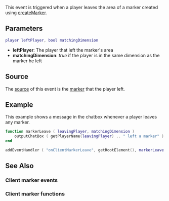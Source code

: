 
{{Client event}}
This event is triggered when a player leaves the area of a marker created using [[/createMarker.md|createMarker]].

==Parameters==
<syntaxhighlight lang="lua">
player leftPlayer, bool matchingDimension
</syntaxhighlight> 

*'''leftPlayer''': The player that left the marker's area
*'''matchingDimension''': ''true'' if the player is in the same dimension as the marker he left

==Source==
The [[/event_system#Event_source.md|source]] of this event is the [[/marker.md|marker]] that the player left.

==Example== 
This example shows a message in the chatbox whenever a player leaves any marker.
<syntaxhighlight lang="lua">
function markerLeave ( leavingPlayer, matchingDimension )
    outputChatBox ( getPlayerName(leavingPlayer) .. " left a marker" )
end

addEventHandler ( "onClientMarkerLeave", getRootElement(), markerLeave )
</syntaxhighlight>

==See Also==
===Client marker events===
{{Client marker events}}
===Client marker functions===
{{Client_marker_functions}}